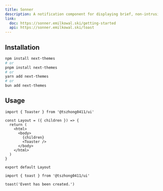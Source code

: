 ```yaml
---
title: Sonner
description: A notification component for displaying brief, non-intrusive messages to the user.
link:
  doc: https://sonner.emilkowal.ski/getting-started
  api: https://sonner.emilkowal.ski/toast
---
```


<ComponentPreview name='sonner/sonner' />

## Installation

```bash
npm install next-themes
# or
pnpm install next-themes
# or
yarn add next-themes
# or
bun add next-themes
```

## Usage

```tsx title='app/layout.tsx'
import { Toaster } from '@tszhong0411/ui'

const Layout = ({ children }) => {
  return (
    <html>
      <body>
        {children}
        <Toaster />
      </body>
    </html>
  )
}

export default Layout
```

```tsx
import { toast } from '@tszhong0411/ui'
```

```tsx
toast('Event has been created.')
```
